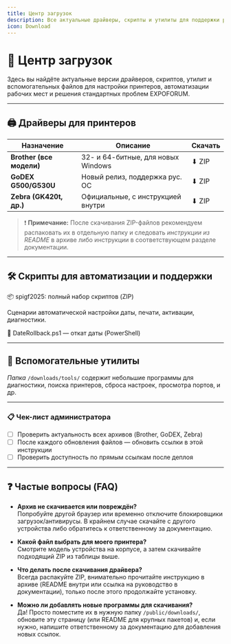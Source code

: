 ```yaml
---
title: Центр загрузок
description: Все актуальные драйверы, скрипты и утилиты для поддержки работы принтеров, регистрационных стендов и офиса. Быстрый и простой доступ к нужным файлам.
icon: Download
---
```


# 🚀 Центр загрузок

<Callout type="info" title="Всё для работы — в одном месте!">
  Здесь вы найдёте актуальные версии драйверов, скриптов, утилит и вспомогательных файлов для настройки принтеров, автоматизации рабочих мест и решения стандартных проблем EXPOFORUM.
</Callout>

---

## 🖨️ Драйверы для принтеров

| Назначение               | Описание                               | Скачать                                        |
|--------------------------|----------------------------------------|------------------------------------------------|
| **Brother (все модели)** | 32- и 64-битные, для новых Windows     | <DownloadButton href="/downloads/drivers/brother-drivers.zip">⬇ ZIP</DownloadButton> |
| **GoDEX G500/G530U**     | Новый релиз, поддержка рус. ОС         | <DownloadButton href="/downloads/drivers/godex-driver.zip">⬇ ZIP</DownloadButton> |
| **Zebra (GK420t, др.)**  | Официальные, с инструкцией внутри      | <DownloadButton href="/downloads/drivers/zebra-driver.zip">⬇ ZIP</DownloadButton> |

> ❗ <b>Примечание:</b> После скачивания ZIP-файлов рекомендуем распаковать их в отдельную папку и следовать <i>инструкции из README</i> в архиве либо инструкции в соответствующем разделе документации.

---

## 🛠️ Скрипты для автоматизации и поддержки

<div className="flex flex-col gap-3 my-4">
  <div>
    <DownloadButton href="/downloads/scripts/spigf2025.zip">📦 spigf2025: полный набор скриптов (ZIP)</DownloadButton>
    <p className="text-sm text-fd-muted-foreground mt-2">Сценарии автоматической настройки даты, печати, активации, диагностики.</p>
  </div>
  <div>
    <DownloadButton href="/downloads/scripts/spigf2025/date/DateRollback.ps1" variant="secondary">📄 DateRollback.ps1 — откат даты (PowerShell)</DownloadButton>
  </div>
</div>

---

## 🧰 Вспомогательные утилиты

*Папка* `/downloads/tools/` содержит небольшие программы для диагностики, поиска принтеров, сброса настроек, просмотра портов, и др.

---


### 📋 Чек-лист администратора

- [ ] Проверить актуальность всех архивов (Brother, GoDEX, Zebra)
- [ ] После каждого обновления файлов — обновить ссылки в этой инструкции
- [ ] Проверить доступность по прямым ссылкам после деплоя

---

## ❓ Частые вопросы (FAQ)

- **Архив не скачивается или повреждён?**<br />
  Попробуйте другой браузер или временно отключите блокировщики загрузок/антивирусы. В крайнем случае скачайте с другого устройства либо обратитесь к ответственному за документацию.

- **Какой файл выбрать для моего принтера?**<br />
  Смотрите модель устройства на корпусе, а затем скачивайте подходящий ZIP из таблицы выше.

- **Что делать после скачивания драйвера?**<br />
  Всегда распакуйте ZIP, внимательно прочитайте инструкцию в архиве (README внутри или ссылка на руководство в документации), только после этого продолжайте установку.

- **Можно ли добавлять новые программы для скачивания?**<br />
  Да! Просто поместите их в нужную папку `/public/downloads/`, обновите эту страницу (или README для крупных пакетов) и, если нужно, напишите ответственному за документацию для добавления новых ссылок.

